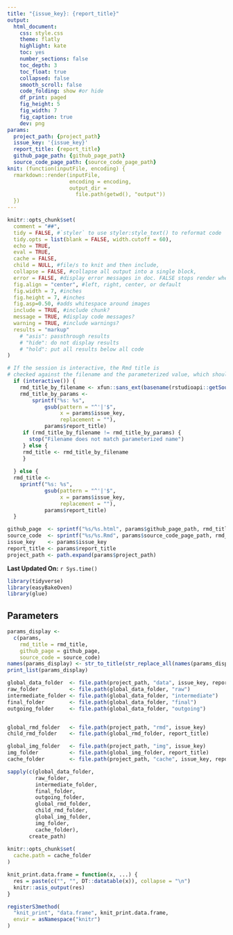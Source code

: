 ```yaml
---
title: "{issue_key}: {report_title}"
output: 
  html_document:
    css: style.css
    theme: flatly
    highlight: kate  
    toc: yes
    number_sections: false
    toc_depth: 3 
    toc_float: true 
    collapsed: false
    smooth_scroll: false
    code_folding: show #or hide
    df_print: paged
    fig_height: 5 
    fig_width: 7 
    fig_caption: true
    dev: png
params: 
  project_path: {project_path}  
  issue_key: '{issue_key}' 
  report_title: {report_title}
  github_page_path: {github_page_path}  
  source_code_page_path: {source_code_page_path}  
knit: (function(inputFile, encoding) {
  rmarkdown::render(inputFile,
                    encoding = encoding,
                    output_dir =
                      file.path(getwd(), "output"))
  })
---
```


```r
knitr::opts_chunk$set(
  comment = "##",
  tidy = FALSE, #`styler` to use styler:style_text() to reformat code
  tidy.opts = list(blank = FALSE, width.cutoff = 60),
  echo = TRUE,
  eval = TRUE,
  cache = FALSE,
  child = NULL, #file/s to knit and then include,
  collapse = FALSE, #collapse all output into a single block,
  error = FALSE, #display error messages in doc. FALSE stops render when error is thrown
  fig.align = "center", #left, right, center, or default
  fig.width = 7, #inches
  fig.height = 7, #inches
  fig.asp=0.50, #adds whitespace around images
  include = TRUE, #include chunk?
  message = TRUE, #display code messages?
  warning = TRUE, #include warnings?
  results = "markup"
    # "asis": passthrough results
    # "hide": do not display results 
    # "hold": put all results below all code
)  

# If the session is interactive, the Rmd title is 
# checked against the filename and the parameterized value, which should be the same.
  if (interactive()) { 
    rmd_title_by_filename <- xfun::sans_ext(basename(rstudioapi::getSourceEditorContext()$path)) 
    rmd_title_by_params <- 
        sprintf("%s: %s", 
            gsub(pattern = "^'|'$", 
                 x = params$issue_key,
                 replacement = ""),
            params$report_title)
     if (rmd_title_by_filename != rmd_title_by_params) {
       stop("Filename does not match parameterized name")
     } else {
     rmd_title <- rmd_title_by_filename
     }
     
  } else {
  rmd_title <- 
    sprintf("%s: %s", 
            gsub(pattern = "^'|'$", 
                 x = params$issue_key,
                 replacement = ""),
            params$report_title)
  }

github_page  <- sprintf("%s/%s.html", params$github_page_path, rmd_title)
source_code  <- sprintf("%s/%s.Rmd", params$source_code_page_path, rmd_title)
issue_key    <- params$issue_key
report_title <- params$report_title
project_path <- path.expand(params$project_path)
```

**Last Updated On:** `r Sys.time()`  

```r
library(tidyverse)
library(easyBakeOven)
library(glue)
```

## Parameters  

```r
params_display <- 
  c(params,
    rmd_title = rmd_title, 
    github_page = github_page, 
    source_code = source_code)
names(params_display) <- str_to_title(str_replace_all(names(params_display), "[_]{1}", " "))
print_list(params_display)
```

```r
global_data_folder  <- file.path(project_path, "data", issue_key, report_title)
raw_folder          <- file.path(global_data_folder, "raw")
intermediate_folder <- file.path(global_data_folder, "intermediate")
final_folder        <- file.path(global_data_folder, "final")
outgoing_folder     <- file.path(global_data_folder, "outgoing") 


global_rmd_folder   <- file.path(project_path, "rmd", issue_key)
child_rmd_folder    <- file.path(global_rmd_folder, report_title)

global_img_folder   <- file.path(project_path, "img", issue_key)
img_folder          <- file.path(global_img_folder, report_title)
cache_folder        <- file.path(project_path, "cache", issue_key, report_title, "/")

sapply(c(global_data_folder,
         raw_folder,
         intermediate_folder,
         final_folder,
         outgoing_folder,
         global_rmd_folder,
         child_rmd_folder,
         global_img_folder,
         img_folder,
         cache_folder),
       create_path)
       
knitr::opts_chunk$set(
  cache.path = cache_folder
)  
```

```r
knit_print.data.frame = function(x, ...) {
  res = paste(c("", "", DT::datatable(x)), collapse = "\n")
  knitr::asis_output(res)
}

registerS3method(
  "knit_print", "data.frame", knit_print.data.frame,
  envir = asNamespace("knitr")
)
```



<!-- # Summary  -->
<!-- Why am I running this report?   -->

<!-- # Changelog   -->
<!-- What changes have I made and what issues have I come across that  -->
<!-- need resolving?   -->

<!-- # Backlog -->
<!-- What changes do I need to make still?   -->

<!-- # Workflow   -->
<!-- How did I run this report?   -->


<!-- <a href='#top' style='float: right;'>Back to top</a> -->
<!-- <br> -->
